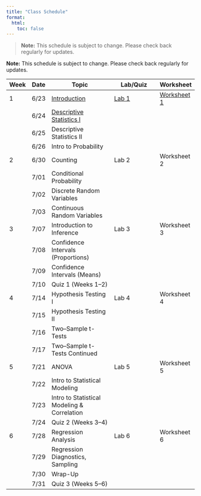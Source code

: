 ```yaml
---
title: "Class Schedule"
format:
  html:
    toc: false
---
```


> **Note:** This schedule is subject to change. Please check back regularly for updates.

**Note:** This schedule is subject to change. Please check back regularly for updates.

| Week | Date  | Topic                                       | Lab/Quiz                        | Worksheet   |
|------|-------|---------------------------------------------|---------------------------------|-------------|
| 1    | 6/23  | [Introduction](/files/lecture_notes/Lecture_1/lecture1.qmd)                               | [Lab 1](/files/labs/lab1/lab1.pdf)      |[ Worksheet 1](/files/worksheets/PSTAT_5A_Discussion_Worksheet_1.pdf) |
|      | 6/24  | [Descriptive Statistics I](/files/lecture_notes/lecture2/lecture2_part1.qmd)                   |                                 |             |
|      | 6/25  | Descriptive Statistics II                   |                                 |             |
|      | 6/26  | Intro to Probability                        |                                 |             |
| 2    | 6/30  | Counting                                    | Lab 2                           | Worksheet 2 |
|      | 7/01  | Conditional Probability                     |                                 |             |
|      | 7/02  | Discrete Random Variables                   |                                 |             |
|      | 7/03  | Continuous Random Variables                 |                                 |             |
| 3    | 7/07  | Introduction to Inference                   | Lab 3                           | Worksheet 3 |
|      | 7/08  | Confidence Intervals (Proportions)          |                                 |             |
|      | 7/09  | Confidence Intervals (Means)                |                                 |             |
|      | 7/10  | Quiz 1 (Weeks 1–2)                          |                                 |             |
| 4    | 7/14  | Hypothesis Testing I                        | Lab 4                           | Worksheet 4 |
|      | 7/15  | Hypothesis Testing II                       |                                 |             |
|      | 7/16  | Two–Sample t-Tests                          |                                 |             |
|      | 7/17  | Two–Sample t-Tests Continued                |                                 |             |
| 5    | 7/21  | ANOVA                                       | Lab 5                           | Worksheet 5 |
|      | 7/22  | Intro to Statistical Modeling               |                                 |             |
|      | 7/23  | Intro to Statistical Modeling & Correlation |                                 |             |
|      | 7/24  | Quiz 2 (Weeks 3–4)                          |                                 |             |
| 6    | 7/28  | Regression Analysis                         | Lab 6                           | Worksheet 6 |
|      | 7/29  | Regression Diagnostics, Sampling            |                                 |             |
|      | 7/30  | Wrap-Up                                     |                                 |             |
|      | 7/31  | Quiz 3 (Weeks 5–6)                          |                                 |             |